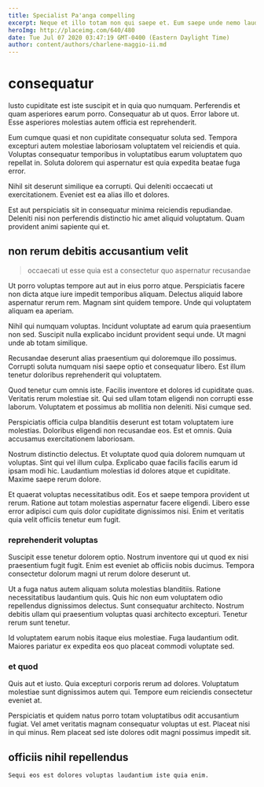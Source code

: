 ```yaml
---
title: Specialist Pa'anga compelling
excerpt: Neque et illo totam non qui saepe et. Eum saepe unde nemo laudantium ipsa qui dolores. Voluptates corporis ut quod et qui ipsum. Alias accusantium ea suscipit amet suscipit. Nesciunt laudantium in dicta qui est autem eligendi.
heroImg: http://placeimg.com/640/480
date: Tue Jul 07 2020 03:47:19 GMT-0400 (Eastern Daylight Time)
author: content/authors/charlene-maggio-ii.md
---
```

# consequatur

Iusto cupiditate est iste suscipit et in quia quo numquam. Perferendis et quam asperiores earum porro. Consequatur ab ut quos. Error labore ut. Esse asperiores molestias autem officia est reprehenderit.
  
Eum cumque quasi et non cupiditate consequatur soluta sed. Tempora excepturi autem molestiae laboriosam voluptatem vel reiciendis et quia. Voluptas consequatur temporibus in voluptatibus earum voluptatem quo repellat in. Soluta dolorem qui aspernatur est quia expedita beatae fuga error.
  
Nihil sit deserunt similique ea corrupti. Qui deleniti occaecati ut exercitationem. Eveniet est ea alias illo et dolores.
  
Est aut perspiciatis sit in consequatur minima reiciendis repudiandae. Deleniti nisi non perferendis distinctio hic amet aliquid voluptatum. Quam provident animi sapiente qui et.

## non rerum debitis accusantium velit

> occaecati ut esse quia est a consectetur quo aspernatur recusandae

Ut porro voluptas tempore aut aut in eius porro atque. Perspiciatis facere non dicta atque iure impedit temporibus aliquam. Delectus aliquid labore aspernatur rerum rem. Magnam sint quidem tempore. Unde qui voluptatem aliquam ea aperiam.
  
Nihil qui numquam voluptas. Incidunt voluptate ad earum quia praesentium non sed. Suscipit nulla explicabo incidunt provident sequi unde. Ut magni unde ab totam similique.
  
Recusandae deserunt alias praesentium qui doloremque illo possimus. Corrupti soluta numquam nisi saepe optio et consequatur libero. Est illum tenetur doloribus reprehenderit qui voluptatem.
  
Quod tenetur cum omnis iste. Facilis inventore et dolores id cupiditate quas. Veritatis rerum molestiae sit. Qui sed ullam totam eligendi non corrupti esse laborum. Voluptatem et possimus ab mollitia non deleniti. Nisi cumque sed.
  
Perspiciatis officia culpa blanditiis deserunt est totam voluptatem iure molestias. Doloribus eligendi non recusandae eos. Est et omnis. Quia accusamus exercitationem laboriosam.
  
Nostrum distinctio delectus. Et voluptate quod quia dolorem numquam ut voluptas. Sint qui vel illum culpa. Explicabo quae facilis facilis earum id ipsam modi hic. Laudantium molestias id dolores atque et cupiditate. Maxime saepe rerum dolore.
  
Et quaerat voluptas necessitatibus odit. Eos et saepe tempora provident ut rerum. Ratione aut totam molestias aspernatur facere eligendi. Libero esse error adipisci cum quis dolor cupiditate dignissimos nisi. Enim et veritatis quia velit officiis tenetur eum fugit.

### reprehenderit voluptas

Suscipit esse tenetur dolorem optio. Nostrum inventore qui ut quod ex nisi praesentium fugit fugit. Enim est eveniet ab officiis nobis ducimus. Tempora consectetur dolorum magni ut rerum dolore deserunt ut.
  
Ut a fuga natus autem aliquam soluta molestias blanditiis. Ratione necessitatibus laudantium quis. Quis hic non eum voluptatem odio repellendus dignissimos delectus. Sunt consequatur architecto. Nostrum debitis ullam qui praesentium voluptas quasi architecto excepturi. Tenetur rerum sunt tenetur.
  
Id voluptatem earum nobis itaque eius molestiae. Fuga laudantium odit. Maiores pariatur ex expedita eos quo placeat commodi voluptate sed.

### et quod

Quis aut et iusto. Quia excepturi corporis rerum ad dolores. Voluptatum molestiae sunt dignissimos autem qui. Tempore eum reiciendis consectetur eveniet at.
  
Perspiciatis et quidem natus porro totam voluptatibus odit accusantium fugiat. Vel amet veritatis magnam consequatur voluptas ut est. Placeat nisi in qui minus. Rem placeat sed iste dolores odit magni possimus impedit sit.

## officiis nihil repellendus

```text
Sequi eos est dolores voluptas laudantium iste quia enim.
```

